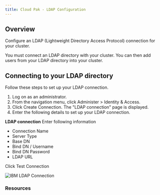 ```yaml
---
title: Cloud Pak - LDAP Configuration
---
```



<PageDescription>

</PageDescription>

## Overview

Configure an LDAP (Lightweight Directory Access Protocol) connection for your cluster.

You must connect an LDAP directory with your cluster. You can then add users from your LDAP directory into your cluster.

## Connecting to your LDAP directory

Follow these steps to set up your LDAP connection.

1. Log on as an administrator.
2. From the navigation menu, click Administer > Identity & Access.
3. Click Create Connection. The "LDAP connection" page is displayed.
4. Enter the following details to set up your LDAP connection.

**LDAP connection** 
Enter following information 
   - Connection Name
   - Server Type
   - Base DN
   - Bind DN / Username
   - Bind DN Password
   - LDAP URL

Click Test Connection

![IBM LDAP Connection](images/LDAP-Connection.png)
### Resources

